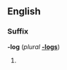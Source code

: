 ==English==

===Suffix===
'''-log''' (''plural'' '''[[-logs]]''')

# {{alternative spelling of|[[-logue#English|-logue]]}}